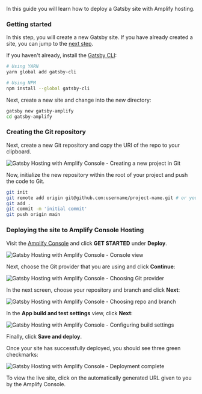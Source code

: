 In this guide you will learn how to deploy a Gatsby site with Amplify hosting.

### Getting started

<Callout>

In this step, you will create a new Gatsby site. If you have already created a site, you can jump to the [next step](#creating-the-git-repository).

</Callout>

If you haven't already, install the [Gatsby CLI](https://www.gatsbyjs.org/tutorial/part-zero/#using-the-gatsby-cli):

```sh
# Using YARN
yarn global add gatsby-cli

# Using NPM
npm install --global gatsby-cli
```

Next, create a new site and change into the new directory:

```sh
gatsby new gatsby-amplify
cd gatsby-amplify
```

### Creating the Git repository

Next, create a new Git repository and copy the URI of the repo to your clipboard.

![Gatsby Hosting with Amplify Console - Creating a new project in Git](/images/hosting/gatsby/1.png)

Now, initialize the new repository within the root of your project and push the code to Git.

```sh
git init
git remote add origin git@github.com:username/project-name.git # or your git repository location
git add .
git commit -m 'initial commit'
git push origin main
```

### Deploying the site to Amplify Console Hosting

Visit the [Amplify Console](https://console.aws.amazon.com/amplify/home) and click __GET STARTED__ under __Deploy__.

![Gatsby Hosting with Amplify Console - Console view](/images/hosting/gatsby/2.png)

Next, choose the Git provider that you are using and click __Continue__:

![Gatsby Hosting with Amplify Console - Choosing Git provider](/images/hosting/gatsby/3.png)

In the next screen, choose your repository and branch and click __Next__:

![Gatsby Hosting with Amplify Console - Choosing repo and branch](/images/hosting/gatsby/4.png)

In the __App build and test settings__ view, click __Next__:

![Gatsby Hosting with Amplify Console - Configuring build settings](/images/hosting/gatsby/5.png)

Finally, click __Save and deploy__.

Once your site has successfully deployed, you should see three green checkmarks:

![Gatsby Hosting with Amplify Console - Deployment complete](/images/hosting/gatsby/6.png)

To view the live site, click on the automatically generated URL given to you by the Amplify Console.
